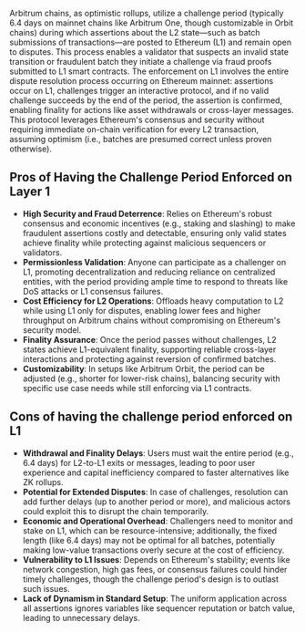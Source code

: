Arbitrum chains, as optimistic rollups, utilize a challenge period (typically 6.4 days on mainnet chains like Arbitrum One, though customizable in Orbit chains) during which assertions about the L2 state—such as batch submissions of transactions—are posted to Ethereum (L1) and remain open to disputes. This process enables a validator that suspects an invalid state transition or fraudulent batch they initiate a challenge via fraud proofs submitted to L1 smart contracts. The enforcement on L1 involves the entire dispute resolution process occurring on Ethereum mainnet: assertions occur on L1, challenges trigger an interactive protocol, and if no valid challenge succeeds by the end of the period, the assertion is confirmed, enabling finality for actions like asset withdrawals or cross-layer messages. This protocol leverages Ethereum's consensus and security without requiring immediate on-chain verification for every L2 transaction, assuming optimism (i.e., batches are presumed correct unless proven otherwise).

## Pros of Having the Challenge Period Enforced on Layer 1

- **High Security and Fraud Deterrence**: Relies on Ethereum's robust consensus and economic incentives (e.g., staking and slashing) to make fraudulent assertions costly and detectable, ensuring only valid states achieve finality while protecting against malicious sequencers or validators.
- **Permissionless Validation**: Anyone can participate as a challenger on L1, promoting decentralization and reducing reliance on centralized entities, with the period providing ample time to respond to threats like DoS attacks or L1 consensus failures.
- **Cost Efficiency for L2 Operations**: Offloads heavy computation to L2 while using L1 only for disputes, enabling lower fees and higher throughput on Arbitrum chains without compromising on Ethereum's security model.
- **Finality Assurance**: Once the period passes without challenges, L2 states achieve L1-equivalent finality, supporting reliable cross-layer interactions and protecting against reversion of confirmed batches.
- **Customizability**: In setups like Arbitrum Orbit, the period can be adjusted (e.g., shorter for lower-risk chains), balancing security with specific use case needs while still enforcing via L1 contracts.

## Cons of having the challenge period enforced on L1

- **Withdrawal and Finality Delays**: Users must wait the entire period (e.g., 6.4 days) for L2-to-L1 exits or messages, leading to poor user experience and capital inefficiency compared to faster alternatives like ZK rollups.
- **Potential for Extended Disputes**: In case of challenges, resolution can add further delays (up to another period or more), and malicious actors could exploit this to disrupt the chain temporarily.
- **Economic and Operational Overhead**: Challengers need to monitor and stake on L1, which can be resource-intensive; additionally, the fixed length (like 6.4 days) may not be optimal for all batches, potentially making low-value transactions overly secure at the cost of efficiency.
- **Vulnerability to L1 Issues**: Depends on Ethereum's stability; events like network congestion, high gas fees, or consensus failures could hinder timely challenges, though the challenge period's design is to outlast such issues.
- **Lack of Dynamism in Standard Setup**: The uniform application across all assertions ignores variables like sequencer reputation or batch value, leading to unnecessary delays.

